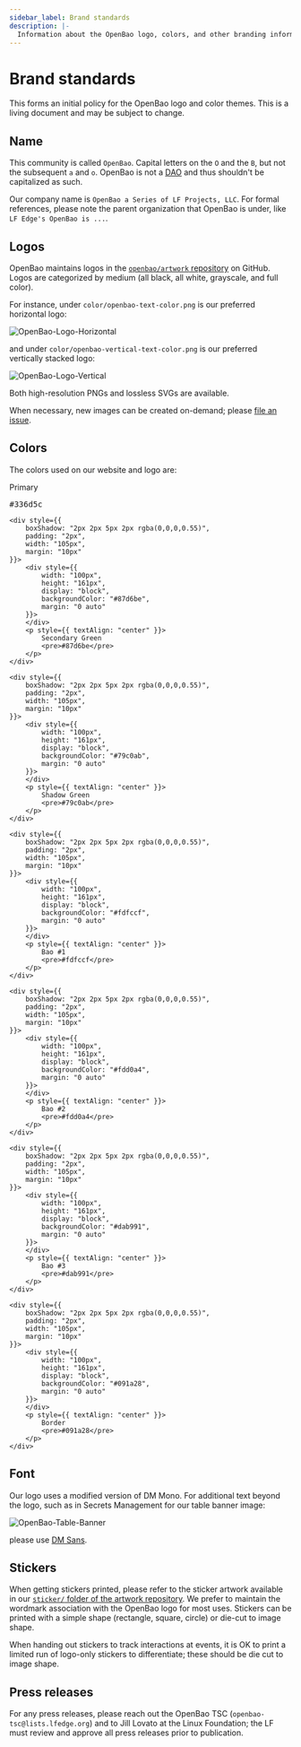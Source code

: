 ```yaml
---
sidebar_label: Brand standards
description: |-
  Information about the OpenBao logo, colors, and other branding information.
---
```


# Brand standards

This forms an initial policy for the OpenBao logo and color themes. This is a
living document and may be subject to change.

## Name

This community is called `OpenBao`. Capital letters on the `O` and the `B`,
but not the subsequent `a` and `o`. OpenBao is not a [DAO](https://en.wikipedia.org/wiki/Decentralized_autonomous_organization)
and thus shouldn't be capitalized as such.

Our company name is `OpenBao a Series of LF Projects, LLC`. For formal
references, please note the parent organization that OpenBao is under,
like `LF Edge's OpenBao is ...`.

## Logos

OpenBao maintains logos in the [`openbao/artwork` repository](https://github.com/openbao/artwork)
on GitHub. Logos are categorized by medium (all black, all white, grayscale,
and full color).

For instance, under `color/openbao-text-color.png` is our preferred horizontal logo:

![OpenBao-Logo-Horizontal](https://raw.githubusercontent.com/openbao/artwork/refs/heads/main/color/openbao-text-color.svg)

and under `color/openbao-vertical-text-color.png` is our preferred vertically stacked logo:

![OpenBao-Logo-Vertical](https://raw.githubusercontent.com/openbao/artwork/refs/heads/main/color/openbao-vertical-text-color.svg)

Both high-resolution PNGs and lossless SVGs are available.

When necessary, new images can be created on-demand; please [file an issue](https://github.com/openbao/artwork/issues/new/choose).

## Colors

The colors used on our website and logo are:

<div style={{
    display: "flex",
    flexWrap: "wrap",
    width: "100%",
}}>
    <div style={{
        boxShadow: "2px 2px 5px 2px rgba(0,0,0,0.55)",
        padding: "2px",
        width: "105px",
        margin: "10px"
    }}>
        <div style={{
            width: "100px",
            height: "161px",
            display: "block",
            backgroundColor: "#336d5c",
            margin: "0 auto"
        }}>
        </div>
        <p style={{ textAlign: "center" }}>
            Primary
            <pre>#336d5c</pre>
        </p>
    </div>

    <div style={{
        boxShadow: "2px 2px 5px 2px rgba(0,0,0,0.55)",
        padding: "2px",
        width: "105px",
        margin: "10px"
    }}>
        <div style={{
            width: "100px",
            height: "161px",
            display: "block",
            backgroundColor: "#87d6be",
            margin: "0 auto"
        }}>
        </div>
        <p style={{ textAlign: "center" }}>
            Secondary Green
            <pre>#87d6be</pre>
        </p>
    </div>

    <div style={{
        boxShadow: "2px 2px 5px 2px rgba(0,0,0,0.55)",
        padding: "2px",
        width: "105px",
        margin: "10px"
    }}>
        <div style={{
            width: "100px",
            height: "161px",
            display: "block",
            backgroundColor: "#79c0ab",
            margin: "0 auto"
        }}>
        </div>
        <p style={{ textAlign: "center" }}>
            Shadow Green
            <pre>#79c0ab</pre>
        </p>
    </div>

    <div style={{
        boxShadow: "2px 2px 5px 2px rgba(0,0,0,0.55)",
        padding: "2px",
        width: "105px",
        margin: "10px"
    }}>
        <div style={{
            width: "100px",
            height: "161px",
            display: "block",
            backgroundColor: "#fdfccf",
            margin: "0 auto"
        }}>
        </div>
        <p style={{ textAlign: "center" }}>
            Bao #1
            <pre>#fdfccf</pre>
        </p>
    </div>

    <div style={{
        boxShadow: "2px 2px 5px 2px rgba(0,0,0,0.55)",
        padding: "2px",
        width: "105px",
        margin: "10px"
    }}>
        <div style={{
            width: "100px",
            height: "161px",
            display: "block",
            backgroundColor: "#fdd0a4",
            margin: "0 auto"
        }}>
        </div>
        <p style={{ textAlign: "center" }}>
            Bao #2
            <pre>#fdd0a4</pre>
        </p>
    </div>

    <div style={{
        boxShadow: "2px 2px 5px 2px rgba(0,0,0,0.55)",
        padding: "2px",
        width: "105px",
        margin: "10px"
    }}>
        <div style={{
            width: "100px",
            height: "161px",
            display: "block",
            backgroundColor: "#dab991",
            margin: "0 auto"
        }}>
        </div>
        <p style={{ textAlign: "center" }}>
            Bao #3
            <pre>#dab991</pre>
        </p>
    </div>

    <div style={{
        boxShadow: "2px 2px 5px 2px rgba(0,0,0,0.55)",
        padding: "2px",
        width: "105px",
        margin: "10px"
    }}>
        <div style={{
            width: "100px",
            height: "161px",
            display: "block",
            backgroundColor: "#091a28",
            margin: "0 auto"
        }}>
        </div>
        <p style={{ textAlign: "center" }}>
            Border
            <pre>#091a28</pre>
        </p>
    </div>
</div>

## Font

Our logo uses a modified version of DM Mono. For additional text beyond the
logo, such as in Secrets Management for our table banner image:

![OpenBao-Table-Banner](https://raw.githubusercontent.com/openbao/artwork/refs/heads/main/color/openbao-banner-color.svg)

please use [DM Sans](https://fonts.google.com/specimen/DM+Sans?preview.text=Open-Source%20Secrets%20Maanagement).

## Stickers

When getting stickers printed, please refer to the sticker artwork available
in our [`sticker/` folder of the artwork repository](https://github.com/openbao/artwork/tree/main/stickers).
We prefer to maintain the wordmark association with the OpenBao logo for most
uses. Stickers can be printed with a simple shape (rectangle, square, circle)
or die-cut to image shape.

When handing out stickers to track interactions at events, it is OK to print
a limited run of logo-only stickers to differentiate; these should be die cut
to image shape.

## Press releases

For any press releases, please reach out the OpenBao TSC (`openbao-tsc@lists.lfedge.org`)
and to Jill Lovato at the Linux Foundation; the LF must review and approve all press
releases prior to publication.
